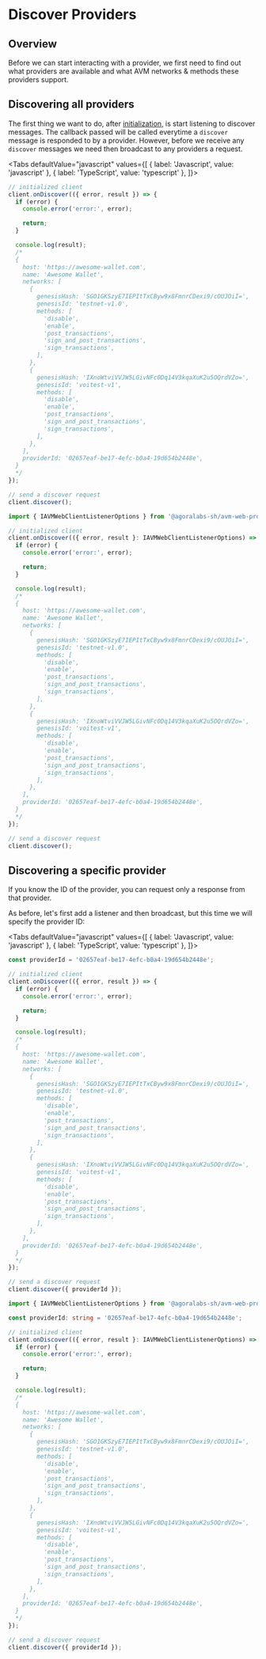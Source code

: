 
# Discover Providers

<TOCInline
  maxHeadingLevel={4}
  toc={toc}
/>

## Overview

Before we can start interacting with a provider, we first need to find out what providers are available and what AVM networks & methods these providers support.

## Discovering all providers

The first thing we want to do, after [initialization](getting-started), is start listening to discover messages. The callback passed will be called everytime a `discover` message is responded to by a provider. However, before we receive any `discover` messages we need then broadcast to any providers a request.

<Tabs
  defaultValue="javascript"
  values={[
    { label: 'Javascript', value: 'javascript' },
    { label: 'TypeScript', value: 'typescript' },
  ]}>
  <TabItem value="javascript">

```js
// initialized client
client.onDiscover(({ error, result }) => {
  if (error) {
    console.error('error:', error);

    return;
  }

  console.log(result);
  /*
  {
    host: 'https://awesome-wallet.com',
    name: 'Awesome Wallet',
    networks: [
      {
        genesisHash: 'SGO1GKSzyE7IEPItTxCByw9x8FmnrCDexi9/cOUJOiI=',
        genesisId: 'testnet-v1.0',
        methods: [
          'disable',
          'enable',
          'post_transactions',
          'sign_and_post_transactions',
          'sign_transactions',
        ],
      },
      {
        genesisHash: 'IXnoWtviVVJW5LGivNFc0Dq14V3kqaXuK2u5OQrdVZo=',
        genesisId: 'voitest-v1',
        methods: [
          'disable',
          'enable',
          'post_transactions',
          'sign_and_post_transactions',
          'sign_transactions',
        ],
      },
    ],
    providerId: '02657eaf-be17-4efc-b0a4-19d654b2448e',
  }
  */
});

// send a discover request
client.discover();
```

  </TabItem>
  <TabItem value="typescript">

```typescript
import { IAVMWebClientListenerOptions } from '@agoralabs-sh/avm-web-provider';

// initialized client
client.onDiscover(({ error, result }: IAVMWebClientListenerOptions) => {
  if (error) {
    console.error('error:', error);

    return;
  }

  console.log(result);
  /*
  {
    host: 'https://awesome-wallet.com',
    name: 'Awesome Wallet',
    networks: [
      {
        genesisHash: 'SGO1GKSzyE7IEPItTxCByw9x8FmnrCDexi9/cOUJOiI=',
        genesisId: 'testnet-v1.0',
        methods: [
          'disable',
          'enable',
          'post_transactions',
          'sign_and_post_transactions',
          'sign_transactions',
        ],
      },
      {
        genesisHash: 'IXnoWtviVVJW5LGivNFc0Dq14V3kqaXuK2u5OQrdVZo=',
        genesisId: 'voitest-v1',
        methods: [
          'disable',
          'enable',
          'post_transactions',
          'sign_and_post_transactions',
          'sign_transactions',
        ],
      },
    ],
    providerId: '02657eaf-be17-4efc-b0a4-19d654b2448e',
  }
  */
});

// send a discover request
client.discover();
```

  </TabItem>
</Tabs>

## Discovering a specific provider

If you know the ID of the provider, you can request only a response from that provider.

As before, let's first add a listener and then broadcast, but this time we will specify the provider ID:

<Tabs
  defaultValue="javascript"
  values={[
    { label: 'Javascript', value: 'javascript' },
    { label: 'TypeScript', value: 'typescript' },
  ]}>
  <TabItem value="javascript">

```js
const providerId = '02657eaf-be17-4efc-b0a4-19d654b2448e';

// initialized client
client.onDiscover(({ error, result }) => {
  if (error) {
    console.error('error:', error);

    return;
  }

  console.log(result);
  /*
  {
    host: 'https://awesome-wallet.com',
    name: 'Awesome Wallet',
    networks: [
      {
        genesisHash: 'SGO1GKSzyE7IEPItTxCByw9x8FmnrCDexi9/cOUJOiI=',
        genesisId: 'testnet-v1.0',
        methods: [
          'disable',
          'enable',
          'post_transactions',
          'sign_and_post_transactions',
          'sign_transactions',
        ],
      },
      {
        genesisHash: 'IXnoWtviVVJW5LGivNFc0Dq14V3kqaXuK2u5OQrdVZo=',
        genesisId: 'voitest-v1',
        methods: [
          'disable',
          'enable',
          'post_transactions',
          'sign_and_post_transactions',
          'sign_transactions',
        ],
      },
    ],
    providerId: '02657eaf-be17-4efc-b0a4-19d654b2448e',
  }
  */
});

// send a discover request
client.discover({ providerId });
```

  </TabItem>
  <TabItem value="typescript">

```typescript
import { IAVMWebClientListenerOptions } from '@agoralabs-sh/avm-web-provider';

const providerId: string = '02657eaf-be17-4efc-b0a4-19d654b2448e';

// initialized client
client.onDiscover(({ error, result }: IAVMWebClientListenerOptions) => {
  if (error) {
    console.error('error:', error);

    return;
  }

  console.log(result);
  /*
  {
    host: 'https://awesome-wallet.com',
    name: 'Awesome Wallet',
    networks: [
      {
        genesisHash: 'SGO1GKSzyE7IEPItTxCByw9x8FmnrCDexi9/cOUJOiI=',
        genesisId: 'testnet-v1.0',
        methods: [
          'disable',
          'enable',
          'post_transactions',
          'sign_and_post_transactions',
          'sign_transactions',
        ],
      },
      {
        genesisHash: 'IXnoWtviVVJW5LGivNFc0Dq14V3kqaXuK2u5OQrdVZo=',
        genesisId: 'voitest-v1',
        methods: [
          'disable',
          'enable',
          'post_transactions',
          'sign_and_post_transactions',
          'sign_transactions',
        ],
      },
    ],
    providerId: '02657eaf-be17-4efc-b0a4-19d654b2448e',
  }
  */
});

// send a discover request
client.discover({ providerId });
```

  </TabItem>
</Tabs>
